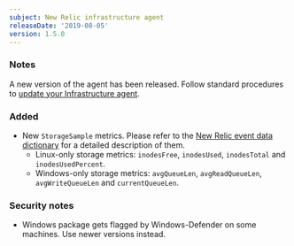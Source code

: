 ```yaml
---
subject: New Relic infrastructure agent
releaseDate: '2019-08-05'
version: 1.5.0
---
```


### Notes

A new version of the agent has been released. Follow standard procedures to [update your Infrastructure agent](/docs/infrastructure/new-relic-infrastructure/installation/update-infrastructure-agent).

### Added

* New `StorageSample` metrics. Please refer to the [New Relic event data dictionary](https://docs.newrelic.com/attribute-dictionary) for a detailed description of them.
  * Linux-only storage metrics: `inodesFree`, `inodesUsed`, `inodesTotal` and `inodesUsedPercent`.
  * Windows-only storage metrics: `avgQueueLen`, `avgReadQueueLen`, `avgWriteQueueLen` and `currentQueueLen`.

### Security notes

* Windows package gets flagged by Windows-Defender on some machines. Use newer versions instead.
